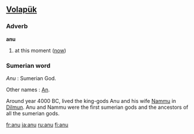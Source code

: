 ==[[Volapük]]==
===Adverb===
'''anu'''
# at this moment ([[now]])
===Sumerian word===
''Anu'' : Sumerian God.

Other names : [[An]].

Around year 4000 BC, lived the king-gods Anu and his wife [[Nammu]] in [[Dilmun]].  Anu and Nammu were the first sumerian gods and the ancestors of all the sumerian gods.

[[fr:anu]]
[[ja:anu]]
[[ru:anu]]
[[fi:anu]]